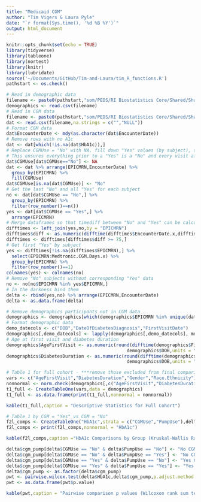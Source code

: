 ```yaml
---
title: "Medicaid CGM"
author: "Tim Vigers & Laura Pyle"
date: "`r format(Sys.time(), '%d %B %Y')`"
output: html_document
---
```


```r
knitr::opts_chunk$set(echo = TRUE)
library(tidyverse)
library(tableone)
library(nortest)
library(knitr)
library(lubridate)
source('~/Documents/GitHub/Tim-and-Laura/tim_R_functions.R')
pathstart <- os.check()
```

```r
# Read in demographic data
filename <- paste0(pathstart,"som/PEDS/RI Biostatistics Core/Shared/Shared Projects/Laura/BDC/Projects/Sonalee Ravi/Medicaid CGM/Data_Cleaned/Demographics.csv")
demographics <- read.csv(filename)
# Read in CGM data
filename <- paste0(pathstart,"som/PEDS/RI Biostatistics Core/Shared/Shared Projects/Laura/BDC/Projects/Sonalee Ravi/Medicaid CGM/Data_Cleaned/30 day CGM data missing studio.csv")
dat <- read.csv(filename,na.strings = c("","NULL"))
# Format CGM data
dat$EncounterDate <- mdy(as.character(dat$EncounterDate))
# Remove rows with no A1c
dat <- dat[which(!is.na(dat$HbA1c)),]
# Replace CGMUse = "No" with NA, fill down "Yes" values (by subject), set NAs back to "No"
# This ensures everything prior to a "Yes" is a "No" and every visit after the first "Yes" is also "Yes"
dat$CGMUse[dat$CGMUse=="No"] <- NA
dat <- dat %>% arrange(EPICMRN,EncounterDate) %>%
  group_by(EPICMRN) %>%
  fill(CGMUse)
dat$CGMUse[is.na(dat$CGMUse)] <- "No"
# Get the last "No" and all "Yes" for each subject
no <- dat[dat$CGMUse == "No",] %>%
  group_by(EPICMRN) %>%
  filter(row_number()==n())
yes <- dat[dat$CGMUse == "Yes",] %>%
  arrange(EPICMRN)
# Merge dataframes so that timediff between "No" and "Yes" can be calculated. Remove all rows with "Yes" < 75 days after "No"
difftimes <- left_join(yes,no,by = "EPICMRN")
difftimes$diff <- as.numeric(difftime(difftimes$EncounterDate.x,difftimes$EncounterDate.y,units = "days"))
difftimes <- difftimes[difftimes$diff >= 75,]
# Get first "Yes" by subject
yes <- difftimes[!is.na(difftimes$EPICMRN),] %>% 
  select(EPICMRN:Medtronic.CGM.Days.x) %>%
  group_by(EPICMRN) %>%
  filter(row_number()==1)
colnames(yes) <- colnames(no)
# Remove "No" subjects without corresponding "Yes" data
no <- no[no$EPICMRN %in% yes$EPICMRN,]
# In the darkness bind them
delta <- rbind(yes,no) %>% arrange(EPICMRN,EncounterDate)
delta <- as.data.frame(delta)
```

```r
# Remove demographics participants not in CGM data
demographics <- demographics[which(demographics$EPICMRN %in% unique(dat$EPICMRN)),]
# Format demographic data
demo_datecols <- c("DOB","DateOfDiabetesDiagnosis","FirstVisitDate") 
demographics[,demo_datecols] <- lapply(demographics[,demo_datecols], mdy)
# Age at first visit and diabetes duration
demographics$AgeFirstVisit <- as.numeric(round(difftime(demographics$FirstVisitDate,
                                             demographics$DOB,units = "days")/365.25,2))
demographics$DiabetesDuration <- as.numeric(round(difftime(demographics$DateOfDiabetesDiagnosis,
                                             demographics$DOB,units = "days")/365.25,2))
```

```r
# Table 1 for full cohort - ***remove those excluded from final comparisons***
vars <- c("AgeFirstVisit","DiabetesDuration","Gender","Race.Ethnicity")
nonnormal <- norm.check(demographics[,c("AgeFirstVisit","DiabetesDuration")])
t1_full <- CreateTableOne(vars,data = demographics)
t1_full <- as.data.frame(print(t1_full,nonnormal = nonnormal))
```

```r
kable(t1_full,caption = "Descriptive Statistics for Full Cohort")
```

```r
# Table 1 by CGM = "Yes" vs CGM = "No"
f2l_comps <- CreateTableOne("HbA1c",strata = c("CGMUse","PumpUse"),delta)
f2l_comps <- print(f2l_comps,nonnormal = "HbA1c")
```

```r
kable(f2l_comps,caption ="HbA1c Comparisons by Group (Kruskal-Wallis Rank Sum Test)")
```

```r
delta$cgm_pump[delta$CGMUse == "No" & delta$PumpUse == "No"] <- "No CGM:No Pump"
delta$cgm_pump[delta$CGMUse == "No" & delta$PumpUse == "Yes"] <- "No CGM:Yes Pump"
delta$cgm_pump[delta$CGMUse == "Yes" & delta$PumpUse == "No"] <- "Yes CGM:No Pump"
delta$cgm_pump[delta$CGMUse == "Yes" & delta$PumpUse == "Yes"] <- "Yes CGM:Yes Pump"
delta$cgm_pump <- as.factor(delta$cgm_pump)
pwt <- pairwise.wilcox.test(delta$HbA1c,delta$cgm_pump,p.adjust.method = "none")
pwt <- as.data.frame(pwt$p.value)
```

```r
kable(pwt,caption = "Pairwise comparison p values (Wilcoxon rank sum test)")
```
